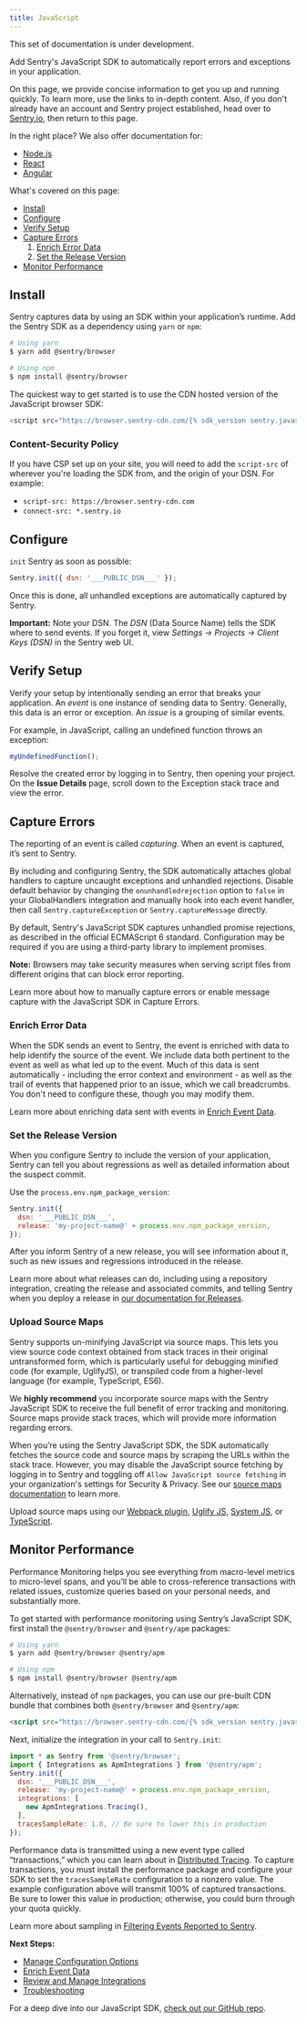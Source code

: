 ```yaml
---
title: JavaScript
---
```


<Alert title="Note" level="warning">
This set of documentation is under development.
</Alert>

Add Sentry's JavaScript SDK to automatically report errors and exceptions in your application. 

On this page, we provide concise information to get you up and running quickly. To learn more, use the links to in-depth content. Also, if you don't already have an account and Sentry project established, head over to [Sentry.io](https://sentry.io/signup/), then return to this page.

In the right place? We also offer documentation for:

- [Node.js](/platforms/node/)
- [React](/platforms/javascript/react/)
- [Angular](/platforms/javascript/angular/)

What's covered on this page:

- [Install](#install)
- [Configure](#configure)
- [Verify Setup](#verify-setup)
- [Capture Errors](#capture-errors)
    1. [Enrich Error Data](#enrich-error-data) 
    2. [Set the Release Version](#set-the-release-version)
- [Monitor Performance](#monitor-performance)

## Install

Sentry captures data by using an SDK within your application’s runtime. Add the Sentry SDK as a dependency using `yarn` or `npm`:

```bash
# Using yarn
$ yarn add @sentry/browser

# Using npm
$ npm install @sentry/browser
```

The quickest way to get started is to use the CDN hosted version of the JavaScript browser SDK:

```bash
<script src="https://browser.sentry-cdn.com/{% sdk_version sentry.javascript.browser %}/bundle.min.js" integrity="{% sdk_cdn_checksum sentry.javascript.browser latest bundle.min.js %}" crossorigin="anonymous"></script>
```

### Content-Security Policy

If you have CSP set up on your site, you will need to add the `script-src` of wherever you're loading the SDK from, and the origin of your DSN. For example:

* `script-src: https://browser.sentry-cdn.com`
* `connect-src: *.sentry.io`

## Configure

`init` Sentry as soon as possible:

```JavaScript
Sentry.init({ dsn: '___PUBLIC_DSN___' });
```

Once this is done, all unhandled exceptions are automatically captured by Sentry.

**Important:** Note your DSN. The *DSN* (Data Source Name) tells the SDK where to send events. If you forget it, view *Settings -> Projects -> Client Keys (DSN)* in the Sentry web UI.

## Verify Setup

Verify your setup by intentionally sending an error that breaks your application. An *event* is one instance of sending data to Sentry. Generally, this data is an error or exception. An *issue* is a grouping of similar events.

For example, in JavaScript, calling an undefined function throws an exception:

```JavaScript
myUndefinedFunction();
```

Resolve the created error by logging in to Sentry, then opening your project. On the **Issue Details** page, scroll down to the Exception stack trace and view the error.

## Capture Errors

The reporting of an event is called *capturing*. When an event is captured, it’s sent to Sentry.

By including and configuring Sentry, the SDK automatically attaches global handlers to capture uncaught exceptions and unhandled rejections. Disable default behavior by changing the `onunhandledrejection` option to `false` in your GlobalHandlers integration and manually hook into each event handler, then call `Sentry.captureException` or `Sentry.captureMessage` directly.

By default, Sentry's JavaScript SDK captures unhandled promise rejections, as described in the official ECMAScript 6 standard. Configuration may be required if you are using a third-party library to implement promises.

**Note:** Browsers may take security measures when serving script files from different origins that can block error reporting.

Learn more about how to manually capture errors or enable message capture with the JavaScript SDK in Capture Errors.

### Enrich Error Data

When the SDK sends an event to Sentry, the event is enriched with data to help identify the source of the event. We include data both pertinent to the event as well as what led up to the event. Much of this data is sent automatically - including the error context and environment - as well as the trail of events that happened prior to an issue, which we call breadcrumbs. You don't need to configure these, though you may modify them. 

Learn more about enriching data sent with events in [Enrich Event Data](/sdks/javascript/errors/intro/).

### Set the Release Version

When you configure Sentry to include the version of your application, Sentry can tell you about regressions as well as detailed information about the suspect commit. 

Use the `process.env.npm_package_version`:

```JavaScript
Sentry.init({ 
  dsn: '___PUBLIC_DSN___',
  release: 'my-project-name@' + process.env.npm_package_version,
});
```

After you inform Sentry of a new release, you will see information about it, such as new issues and regressions introduced in the release.

Learn more about what releases can do, including using a repository integration, creating the release and associated commits, and telling Sentry when you deploy a release in [our documentation for Releases](/workflow/releases/).

### Upload Source Maps

Sentry supports un-minifying JavaScript via source maps. This lets you view source code context obtained from stack traces in their original untransformed form, which is particularly useful for debugging minified code (for example, UglifyJS), or transpiled code from a higher-level language (for example, TypeScript, ES6). 

We **highly recommend** you incorporate source maps with the Sentry JavaScript SDK to receive the full benefit of error tracking and monitoring. Source maps provide stack traces, which will provide more information regarding errors. 

When you’re using the Sentry JavaScript SDK, the SDK automatically fetches the source code and source maps by scraping the URLs within the stack trace. However, you may disable the JavaScript source fetching by logging in to Sentry and toggling off `Allow JavaScript source fetching` in your organization's settings for Security & Privacy. See our [source maps documentation](/platforms/javascript/sourcemaps) to learn more.

Upload source maps using our [Webpack plugin](/platforms/javascript/sourcemaps/#webpack), [Uglify JS](/platforms/javascript/sourcemaps/#uglifyjs), [System JS](/platforms/javascript/sourcemaps/#systemjs), or [TypeScript](/platforms/javascript/sourcemaps/#typescript).

## Monitor Performance

Performance Monitoring helps you see everything from macro-level metrics to micro-level spans, and you’ll be able to cross-reference transactions with related issues, customize queries based on your personal needs, and substantially more.

To get started with performance monitoring using Sentry’s JavaScript SDK, first install the `@sentry/browser` and `@sentry/apm` packages:

```bash
# Using yarn
$ yarn add @sentry/browser @sentry/apm

# Using npm
$ npm install @sentry/browser @sentry/apm
```

Alternatively, instead of `npm` packages, you can use our pre-built CDN bundle that combines both `@sentry/browser` and `@sentry/apm`:

```html
<script src="https://browser.sentry-cdn.com/{% sdk_version sentry.javascript.browser %}/bundle.apm.min.js" integrity="{% sdk_cdn_checksum sentry.javascript.browser latest bundle.min.js %}" crossorigin="anonymous"></script>
```

Next, initialize the integration in your call to `Sentry.init`:

```javascript
import * as Sentry from '@sentry/browser';
import { Integrations as ApmIntegrations } from '@sentry/apm';
Sentry.init({
  dsn: '___PUBLIC_DSN___',
  release: 'my-project-name@' + process.env.npm_package_version,
  integrations: [
    new ApmIntegrations.Tracing(),
  ],
  tracesSampleRate: 1.0, // Be sure to lower this in production
});
```

Performance data is transmitted using a new event type called “transactions,” which you can learn about in [Distributed Tracing](/performance-monitoring/distributed-tracing). To capture transactions, you must install the performance package and configure your SDK to set the `tracesSampleRate` configuration to a nonzero value. The example configuration above will transmit 100% of captured transactions. Be sure to lower this value in production; otherwise, you could burn through your quota quickly.

Learn more about sampling in [Filtering Events Reported to Sentry](/sdks/javascript/config/filter).

**Next Steps:**

 - [Manage Configuration Options](/sdks/javascript/config/intro)
 - [Enrich Event Data](/sdks/javascript/errors/intro)
 - [Review and Manage Integrations](/sdks/javascript/integrations/intro)
 - [Troubleshooting](/sdks/javascript/troubleshooting/troubleshooting)
 
For a deep dive into our JavaScript SDK, [check out our GitHub repo](http://getsentry.github.io/sentry-javascript/).

